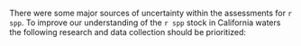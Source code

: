 There were some major sources of uncertainty within the assessments for `r spp`. To improve our understanding of the `r spp` stock in California waters the following research and data collection should be prioritized:

\begin{enumerate}

  \item  The NWFSC Hook and Line survey is the only long-term fishery-independent survey in rocky (untrawlable) habitat in the Southern California Bight. Efforts should continue to explore how best to model hook and line catch data to develop indices of abundance. We also recommend evaluating how to structure the NWFSC Hook and Line survey index, given its expansion into the CCAs and increase in sites within designated MPAs, and independent analysis of information content in NWFSC Hook and Line survey across observed species. Finally, increased spatiotemporal sampling around Point Conception would aid in identifying stock boundaries.

	\item The assessment area south of Point Conception appears to have a mixture of observations from areas experiencing variable fishing mortality. In the region there are likely a mixture of areas: open access rocky reefs that are close to port that are heavily fished, open access rocky reefs that are inaccessible via day-trips that are fished but likely at lower levels, and rocky reefs that fall within marine protected areas (MPAs). A spatially-explicit assessment model may be able to capture this complexity but will require data (indices of abundance and composition data) from each of the regions. 
	
	\item Future nearshore assessments would greatly benefit from additional CDFW ROV surveys which could increase the power of these data to inform assessments.

	\item There are very limited age data for `r spp` across California arising from fishery-dependent sources. Establishing regular collections of otoliths from the recreational fishery, a large source of mortality, would support future assessments and would improve the understanding of the population structure and life history of `r spp`. 

	\item There is limited information for `r spp` on maturity and fecundity and the variability of these parameters with increasing latitude.  The NWFSC WCGBT and Hook and Line surveys provided the only available information on the maturity ogive and the timing of these surveys does not overlap with the expected peak spawning season. The SWFSC has egg samples from a total of ten copper rockfish, which is too few to draw conclusions regarding fecundity.

	\item Some of the PR mode recreational data that should be available via RecFIN were found to contain information in that database inconsistent with datasheets available from CDFW. There is also a question if length data collected by the Deb Wilson-Vandenberg onboard observer survey is duplicated within RecFIN and attributed to MRFSS dockside samples of the CPFV fleet.

	\item The interpreted substrate data for the areas north of Point Conception within state waters is incomplete. Additional data needs include high resolution interpreted substrate maps for areas outside of state waters. The available interpreted bathymetry data from south of Point Conception is incomplete within state waters  around the northern and southern Channel Islands. This poses a challenge for estimating available rocky substrate both by district and also inside and outside closed areas. 

	\item The genetic stock structure of `r spp` warrants further investigation to ensure appropriate management of `r spp` along the West Coast. 

	\item The Marine Recreational Fisheries Statistics Survey (MRFSS) index was excluded from both California assessment models. The standardized trends in abundance were marked by extreme peaks in the data throughout the time series that the STAT did not think represented the data. Additional investigations of the MRFSS dataset could help resolve some of the issues.

 \item Additional research on the effect of the MPA network on `r spp` and other nearshore rockfish species needs to be conducted. The trend inside the MPAs in northern California exhibited an increasing trend compared to outside the MPAs, similar to what was observed during the 2021 assessment of vermilion rockfish. However, the trends inside MPAs south of Point Conception varied by location with a number of site showing no increase in abundance or declining trends.  

 \item Further investigations of other available fishery-independent data such as the PISCO kelp forest index would benefit future assessments of nearshore species, including copper rockfish. 

 \item Larval and smaller young-of-the-year copper rockfish can only be identified with certainty genetically. Existing sources of data (CalCOFI and SMURFs) where genetic samples can be analyzed would provide key information to inform recruitment for copper rockfish.
 
  \item Continue to investigate historical catch reconstructions and all other historical data sources.
  
  \item Existing catch estimates within RecFIN that are currently assigned only to "rockfish, general" should be investigated to determine if these removals can be assigned to specific-species.



\end{enumerate}